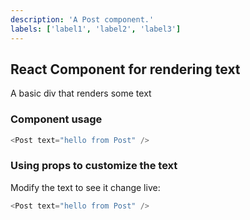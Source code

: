 ```yaml
---
description: 'A Post component.'
labels: ['label1', 'label2', 'label3']
---
```



## React Component for rendering text

A basic div that renders some text

### Component usage
```js
<Post text="hello from Post" />
```

### Using props to customize the text

Modify the text to see it change live:
```js live
<Post text="hello from Post" />
```
